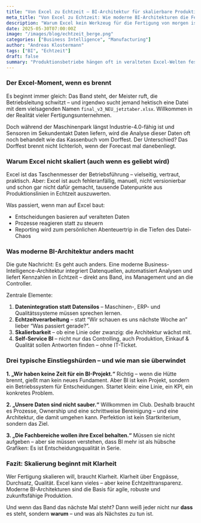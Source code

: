 ```yaml
---
title: "Von Excel zu Echtzeit – BI-Architektur für skalierbare Produktionsprozesse"
meta_title: "Von Excel zu Echtzeit: Wie moderne BI-Architekturen die Fertigung skalierbar machen"
description: "Warum Excel kein Werkzeug für die Fertigung von morgen ist – und wie BI-Architekturen helfen, Prozesse in Echtzeit zu verstehen und zu steuern."
date: 2025-05-30T07:00:00Z
image: "/images/blog/echtzeit_berge.png"
categories: ["Business Intelligence", "Manufacturing"]
author: "Andreas Klostermann"
tags: ["BI", "Echtzeit"]
draft: false
summary: "Produktionsbetriebe hängen oft in veralteten Excel-Welten fest – bis etwas schiefgeht. Moderne BI-Architekturen ermöglichen skalierbare, agile Steuerung in Echtzeit. Wir zeigen, wie der Umstieg gelingt."
---
```


### Der Excel-Moment, wenn es brennt

Es beginnt immer gleich: Das Band steht, der Meister ruft, die Betriebsleitung schwitzt – und irgendwo sucht jemand hektisch eine Datei mit dem vielsagenden Namen `final_v3_NEU_jetztaber.xlsx`. Willkommen in der Realität vieler Fertigungsunternehmen.

Doch während der Maschinenpark längst Industrie-4.0-fähig ist und Sensoren im Sekundentakt Daten liefern, wird die Analyse dieser Daten oft noch behandelt wie das Kassenbuch vom Dorffest. Der Unterschied? Das Dorffest brennt nicht lichterloh, wenn der Forecast mal danebenliegt.

### Warum Excel nicht skaliert (auch wenn es geliebt wird)

Excel ist das Taschenmesser der Betriebsführung – vielseitig, vertraut, praktisch. Aber: Excel ist auch fehleranfällig, manuell, nicht versionierbar und schon gar nicht dafür gemacht, tausende Datenpunkte aus Produktionslinien in Echtzeit auszuwerten.

Was passiert, wenn man auf Excel baut:
- Entscheidungen basieren auf veralteten Daten
- Prozesse reagieren statt zu steuern
- Reporting wird zum persönlichen Abenteuertrip in die Tiefen des Datei-Chaos

### Was moderne BI-Architektur anders macht

Die gute Nachricht: Es geht auch anders. Eine moderne Business-Intelligence-Architektur integriert Datenquellen, automatisiert Analysen und liefert Kennzahlen in Echtzeit – direkt ans Band, ins Management und an die Controller.

Zentrale Elemente:
1. **Datenintegration statt Datensilos** – Maschinen-, ERP- und Qualitätssysteme müssen sprechen lernen.
2. **Echtzeitverarbeitung** – statt “Wir schauen es uns nächste Woche an” lieber “Was passiert gerade?”.
3. **Skalierbarkeit** – ob eine Linie oder zwanzig: die Architektur wächst mit.
4. **Self-Service BI** – nicht nur das Controlling, auch Produktion, Einkauf & Qualität sollen Antworten finden – ohne IT-Ticket.

### Drei typische Einstiegshürden – und wie man sie überwindet

**1. „Wir haben keine Zeit für ein BI-Projekt.“**
Richtig – wenn die Hütte brennt, gießt man kein neues Fundament. Aber BI ist kein Projekt, sondern ein Betriebssystem für Entscheidungen. Startet klein: eine Linie, ein KPI, ein konkretes Problem.

**2. „Unsere Daten sind nicht sauber.“**
Willkommen im Club. Deshalb braucht es Prozesse, Ownership und eine schrittweise Bereinigung – und eine Architektur, die damit umgehen kann. Perfektion ist kein Startkriterium, sondern das Ziel.

**3. „Die Fachbereiche wollen ihre Excel behalten.“**
Müssen sie nicht aufgeben – aber sie müssen verstehen, dass BI mehr ist als hübsche Grafiken: Es ist Entscheidungsqualität in Serie.

### Fazit: Skalierung beginnt mit Klarheit

Wer Fertigung skalieren will, braucht Klarheit. Klarheit über Engpässe, Durchsatz, Qualität. Excel kann vieles – aber keine Echtzeittransparenz. Moderne BI-Architekturen sind die Basis für agile, robuste und zukunftsfähige Produktion.

Und wenn das Band das nächste Mal steht? Dann weiß jeder nicht nur **dass** es steht, sondern **warum** – und was als Nächstes zu tun ist.
